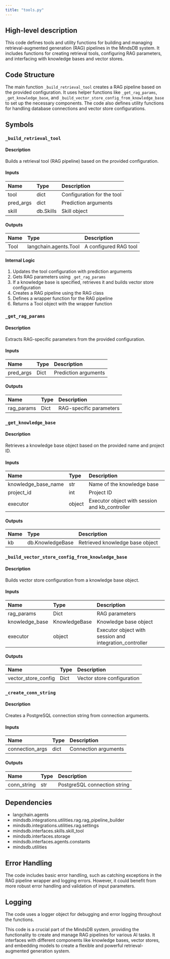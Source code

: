 ```yaml
---
title: "tools.py"
---
```


## High-level description
This code defines tools and utility functions for building and managing retrieval-augmented generation (RAG) pipelines in the MindsDB system. It includes functions for creating retrieval tools, configuring RAG parameters, and interfacing with knowledge bases and vector stores.

## Code Structure
The main function `_build_retrieval_tool` creates a RAG pipeline based on the provided configuration. It uses helper functions like `_get_rag_params`, `_get_knowledge_base`, and `_build_vector_store_config_from_knowledge_base` to set up the necessary components. The code also defines utility functions for handling database connections and vector store configurations.

## Symbols

### `_build_retrieval_tool`
#### Description
Builds a retrieval tool (RAG pipeline) based on the provided configuration.

#### Inputs
| Name | Type | Description |
|:-----|:-----|:------------|
| tool | dict | Configuration for the tool |
| pred_args | dict | Prediction arguments |
| skill | db.Skills | Skill object |

#### Outputs
| Name | Type | Description |
|:-----|:-----|:------------|
| Tool | langchain.agents.Tool | A configured RAG tool |

#### Internal Logic
1. Updates the tool configuration with prediction arguments
2. Gets RAG parameters using `_get_rag_params`
3. If a knowledge base is specified, retrieves it and builds vector store configuration
4. Creates a RAG pipeline using the RAG class
5. Defines a wrapper function for the RAG pipeline
6. Returns a Tool object with the wrapper function

### `_get_rag_params`
#### Description
Extracts RAG-specific parameters from the provided configuration.

#### Inputs
| Name | Type | Description |
|:-----|:-----|:------------|
| pred_args | Dict | Prediction arguments |

#### Outputs
| Name | Type | Description |
|:-----|:-----|:------------|
| rag_params | Dict | RAG-specific parameters |

### `_get_knowledge_base`
#### Description
Retrieves a knowledge base object based on the provided name and project ID.

#### Inputs
| Name | Type | Description |
|:-----|:-----|:------------|
| knowledge_base_name | str | Name of the knowledge base |
| project_id | int | Project ID |
| executor | object | Executor object with session and kb_controller |

#### Outputs
| Name | Type | Description |
|:-----|:-----|:------------|
| kb | db.KnowledgeBase | Retrieved knowledge base object |

### `_build_vector_store_config_from_knowledge_base`
#### Description
Builds vector store configuration from a knowledge base object.

#### Inputs
| Name | Type | Description |
|:-----|:-----|:------------|
| rag_params | Dict | RAG parameters |
| knowledge_base | KnowledgeBase | Knowledge base object |
| executor | object | Executor object with session and integration_controller |

#### Outputs
| Name | Type | Description |
|:-----|:-----|:------------|
| vector_store_config | Dict | Vector store configuration |

### `_create_conn_string`
#### Description
Creates a PostgreSQL connection string from connection arguments.

#### Inputs
| Name | Type | Description |
|:-----|:-----|:------------|
| connection_args | dict | Connection arguments |

#### Outputs
| Name | Type | Description |
|:-----|:-----|:------------|
| conn_string | str | PostgreSQL connection string |

## Dependencies
- langchain.agents
- mindsdb.integrations.utilities.rag.rag_pipeline_builder
- mindsdb.integrations.utilities.rag.settings
- mindsdb.interfaces.skills.skill_tool
- mindsdb.interfaces.storage
- mindsdb.interfaces.agents.constants
- mindsdb.utilities

## Error Handling
The code includes basic error handling, such as catching exceptions in the RAG pipeline wrapper and logging errors. However, it could benefit from more robust error handling and validation of input parameters.

## Logging
The code uses a logger object for debugging and error logging throughout the functions.

This code is a crucial part of the MindsDB system, providing the functionality to create and manage RAG pipelines for various AI tasks. It interfaces with different components like knowledge bases, vector stores, and embedding models to create a flexible and powerful retrieval-augmented generation system.